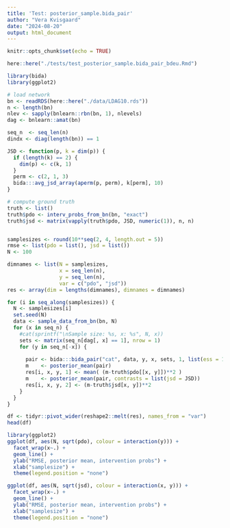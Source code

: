 ```yaml
---
title: 'Test: posterior_sample.bida_pair'
author: "Vera Kvisgaard"
date: "2024-08-20"
output: html_document
---
```


```r
knitr::opts_chunk$set(echo = TRUE)

```


```r
here::here("./tests/test_posterior_sample.bida_pair_bdeu.Rmd")

library(bida)
library(ggplot2)

# load network
bn <- readRDS(here::here("./data/LDAG10.rds"))
n <- length(bn)
nlev <- sapply(bnlearn::rbn(bn, 1), nlevels)
dag <- bnlearn::amat(bn)

seq_n  <- seq_len(n)
dindx <- diag(length(bn)) == 1

JSD <- function(p, k = dim(p)) {
  if (length(k) == 2) {
    dim(p) <- c(k, 1) 
  }
  perm <- c(2, 1, 3)
  bida:::avg_jsd_array(aperm(p, perm), k[perm], 10)
}

# compute ground truth
truth <- list()
truth$pdo <- interv_probs_from_bn(bn, "exact")
truth$jsd <- matrix(vapply(truth$pdo, JSD, numeric(1)), n, n)


samplesizes <- round(10**seq(2, 4, length.out = 5))
rmse <- list(pdo = list(), jsd = list())
N <- 100

dimnames <- list(N = samplesizes, 
                 x = seq_len(n),
                 y = seq_len(n),
                 var = c("pdo", "jsd"))
res <- array(dim = lengths(dimnames), dimnames = dimnames)

for (i in seq_along(samplesizes)) {
  N <- samplesizes[i]
  set.seed(N)
  data <- sample_data_from_bn(bn, N)
  for (x in seq_n) {
    #cat(sprintf("\nSample size: %s, x: %s", N, x))
    sets <- matrix(seq_n[dag[, x] == 1], nrow = 1) 
    for (y in seq_n[-x]) {
      
      pair <- bida:::bida_pair("cat", data, y, x, sets, 1, list(ess = 1, nlev = nlev))
      m    <- posterior_mean(pair)
      res[i, x, y, 1] <- mean( (m-truth$pdo[[x, y]])**2 )
      m    <- posterior_mean(pair, contrasts = list(jsd = JSD))
      res[i, x, y, 2] <- (m-truth$jsd[x, y])**2   
    }
  }
}

df <- tidyr::pivot_wider(reshape2::melt(res), names_from = "var")
head(df)
```

```r
library(ggplot2)
ggplot(df, aes(N, sqrt(pdo), colour = interaction(y))) +
  facet_wrap(x~.) +
  geom_line() +
  ylab("RMSE, posterior mean, intervention probs") + 
  xlab("samplesize") +
  theme(legend.position = "none")

ggplot(df, aes(N, sqrt(jsd), colour = interaction(x, y))) +
  facet_wrap(x~.) +
  geom_line() +
  ylab("RMSE, posterior mean, intervention probs") + 
  xlab("samplesize") +
  theme(legend.position = "none")
```



